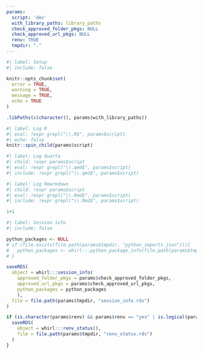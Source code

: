 ```yaml
---
params:
  script: 'dev'
  with_library_paths: library_paths
  check_approved_folder_pkgs: NULL
  check_approved_url_pkgs: NULL
  renv: TRUE
  tmpdir: "."
---
```


```r
#| label: Setup
#| include: false

knitr::opts_chunk$set(
  error = TRUE,
  warning = TRUE,
  message = TRUE,
  echo = TRUE
)

.libPaths(c(character(), params$with_library_paths))
```

```r
#| label: Log R
#| eval: !expr grepl("\\.R$", params$script)
#| echo: false
knitr::spin_child(params$script)
```

```r
#| label: Log Quarto
#| child: !expr params$script
#| eval: !expr grepl("\\.qmd$", params$script)
#| include: !expr grepl("\\.qmd$", params$script)
```

```r
#| label: Log Rmarkdown
#| child: !expr params$script
#| eval: !expr grepl("\\.Rmd$", params$script)
#| include: !expr grepl("\\.Rmd$", params$script)
```

```python
1+1
```

<!-- ```{python} -->
<!-- #| label: Python modules -->
<!-- #| file: !expr file.path(params$tmpdir, "python_modules.py") -->
<!-- #| eval: !expr grepl("\\.py$", params$script) -->
<!-- #| echo: false -->
<!-- ``` -->

```r
#| label: Session info
#| include: false

python_packages <- NULL
# if (file.exists(file.path(params$tmpdir, "python_imports.json"))){
#   python_packages <- whirl:::python_package_info(file.path(params$tmpdir, "python_imports.json"))
# }

saveRDS(
  object = whirl:::session_info(
    approved_folder_pkgs = params$check_approved_folder_pkgs, 
    approved_url_pkgs = params$check_approved_url_pkgs, 
    python_packages = python_packages
    ),
  file = file.path(params$tmpdir, "session_info.rds")
)

if (is.character(params$renv) && params$renv == "yes" | is.logical(params$renv) && params$renv) {
  saveRDS(
    object = whirl:::renv_status(),
    file = file.path(params$tmpdir, "renv_status.rds")
  )
}
```
